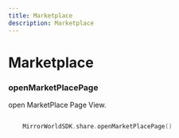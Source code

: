```yaml
---
title: Marketplace
description: Marketplace
---
```


# Marketplace


### openMarketPlacePage

open MarketPlace Page View.

```swift

    MirrorWorldSDK.share.openMarketPlacePage()

```